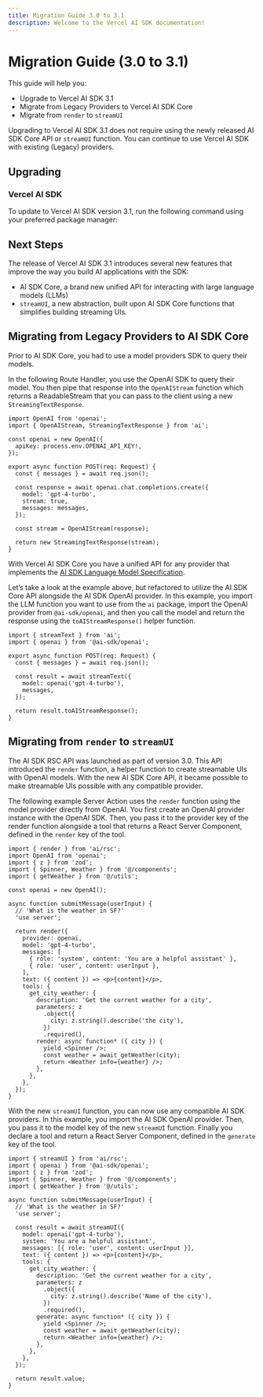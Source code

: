 ```yaml
---
title: Migration Guide 3.0 to 3.1
description: Welcome to the Vercel AI SDK documentation!
---
```


# Migration Guide (3.0 to 3.1)

This guide will help you:

- Upgrade to Vercel AI SDK 3.1
- Migrate from Legacy Providers to Vercel AI SDK Core
- Migrate from `render` to `streamUI`

Upgrading to Vercel AI SDK 3.1 does not require using the newly released AI SDK Core API or `streamUI` function. You can continue to use Vercel AI SDK with existing (Legacy) providers.

## **Upgrading**

### **Vercel AI SDK**

To update to Vercel AI SDK version 3.1, run the following command using your preferred package manager:

<Snippet text="pnpm install ai@latest" />

## Next Steps

The release of Vercel AI SDK 3.1 introduces several new features that improve the way you build AI applications with the SDK:

- AI SDK Core, a brand new unified API for interacting with large language models (LLMs)
- `streamUI`, a new abstraction, built upon AI SDK Core functions that simplifies building streaming UIs.

## Migrating from Legacy Providers to AI SDK Core

Prior to AI SDK Core, you had to use a model providers SDK to query their models.

In the following Route Handler, you use the OpenAI SDK to query their model. You then pipe that response into the `OpenAIStream` function which returns a ReadableStream that you can pass to the client using a new `StreamingTextResponse`.

```tsx
import OpenAI from 'openai';
import { OpenAIStream, StreamingTextResponse } from 'ai';

const openai = new OpenAI({
  apiKey: process.env.OPENAI_API_KEY!,
});

export async function POST(req: Request) {
  const { messages } = await req.json();

  const response = await openai.chat.completions.create({
    model: 'gpt-4-turbo',
    stream: true,
    messages: messages,
  });

  const stream = OpenAIStream(response);

  return new StreamingTextResponse(stream);
}
```

With Vercel AI SDK Core you have a unified API for any provider that implements the [AI SDK Language Model Specification](https://sdk.vercel.ai/providers/community-providers/custom-providers).

Let’s take a look at the example above, but refactored to utilize the AI SDK Core API alongside the AI SDK OpenAI provider. In this example, you import the LLM function you want to use from the `ai` package, import the OpenAI provider from `@ai-sdk/openai`, and then you call the model and return the response using the `toAIStreamResponse()` helper function.

```tsx
import { streamText } from 'ai';
import { openai } from '@ai-sdk/openai';

export async function POST(req: Request) {
  const { messages } = await req.json();

  const result = await streamText({
    model: openai('gpt-4-turbo'),
    messages,
  });

  return result.toAIStreamResponse();
}
```

## Migrating from `render` to `streamUI`

The AI SDK RSC API was launched as part of version 3.0. This API introduced the `render` function, a helper function to create streamable UIs with OpenAI models. With the new AI SDK Core API, it became possible to make streamable UIs possible with any compatible provider.

The following example Server Action uses the `render` function using the model provider directly from OpenAI. You first create an OpenAI provider instance with the OpenAI SDK. Then, you pass it to the provider key of the render function alongside a tool that returns a React Server Component, defined in the `render` key of the tool.

```tsx
import { render } from 'ai/rsc';
import OpenAI from 'openai';
import { z } from 'zod';
import { Spinner, Weather } from '@/components';
import { getWeather } from '@/utils';

const openai = new OpenAI();

async function submitMessage(userInput) {
  // 'What is the weather in SF?'
  'use server';

  return render({
    provider: openai,
    model: 'gpt-4-turbo',
    messages: [
      { role: 'system', content: 'You are a helpful assistant' },
      { role: 'user', content: userInput },
    ],
    text: ({ content }) => <p>{content}</p>,
    tools: {
      get_city_weather: {
        description: 'Get the current weather for a city',
        parameters: z
          .object({
            city: z.string().describe('the city'),
          })
          .required(),
        render: async function* ({ city }) {
          yield <Spinner />;
          const weather = await getWeather(city);
          return <Weather info={weather} />;
        },
      },
    },
  });
}
```

With the new `streamUI` function, you can now use any compatible AI SDK providers. In this example, you import the AI SDK OpenAI provider. Then, you pass it to the model key of the new `streamUI` function. Finally you declare a tool and return a React Server Component, defined in the `generate` key of the tool.

```tsx
import { streamUI } from 'ai/rsc';
import { openai } from '@ai-sdk/openai';
import { z } from 'zod';
import { Spinner, Weather } from '@/components';
import { getWeather } from '@/utils';

async function submitMessage(userInput) {
  // 'What is the weather in SF?'
  'use server';

  const result = await streamUI({
    model: openai('gpt-4-turbo'),
    system: 'You are a helpful assistant',
    messages: [{ role: 'user', content: userInput }],
    text: ({ content }) => <p>{content}</p>,
    tools: {
      get_city_weather: {
        description: 'Get the current weather for a city',
        parameters: z
          .object({
            city: z.string().describe('Name of the city'),
          })
          .required(),
        generate: async function* ({ city }) {
          yield <Spinner />;
          const weather = await getWeather(city);
          return <Weather info={weather} />;
        },
      },
    },
  });

  return result.value;
}
```
